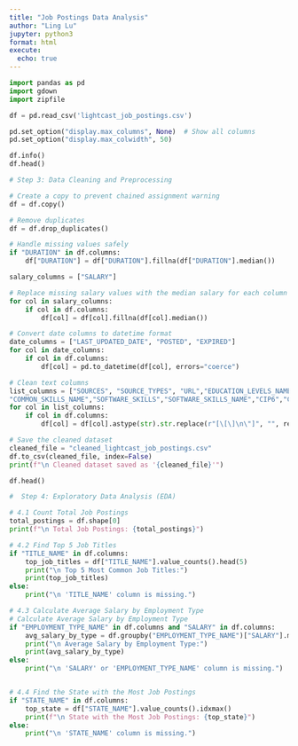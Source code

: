 ```yaml
---
title: "Job Postings Data Analysis"
author: "Ling Lu"
jupyter: python3
format: html
execute:
  echo: true
---
```


```python
import pandas as pd
import gdown
import zipfile

df = pd.read_csv('lightcast_job_postings.csv')

pd.set_option("display.max_columns", None)  # Show all columns
pd.set_option("display.max_colwidth", 50) 

df.info()
df.head()
```

```python

# Step 3: Data Cleaning and Preprocessing

# Create a copy to prevent chained assignment warning
df = df.copy()

# Remove duplicates
df = df.drop_duplicates()

# Handle missing values safely
if "DURATION" in df.columns:
    df["DURATION"] = df["DURATION"].fillna(df["DURATION"].median())

salary_columns = ["SALARY"]

# Replace missing salary values with the median salary for each column
for col in salary_columns:
    if col in df.columns:
        df[col] = df[col].fillna(df[col].median())

# Convert date columns to datetime format
date_columns = ["LAST_UPDATED_DATE", "POSTED", "EXPIRED"]
for col in date_columns:
    if col in df.columns:
        df[col] = pd.to_datetime(df[col], errors="coerce")

# Clean text columns
list_columns = ["SOURCES", "SOURCE_TYPES", "URL","EDUCATION_LEVELS_NAME","EDUCATION_LEVELS","LOCATION","SKILLS","SKILLS_NAME","SPECIALIZED_SKILLS","SPECIALIZED_SKILLS_NAME","COMMON_SKILLS",
"COMMON_SKILLS_NAME","SOFTWARE_SKILLS","SOFTWARE_SKILLS_NAME","CIP6","CIP6_NAME","CIP4","CIP4_NAME","CIP2","CIP2_NAME"]
for col in list_columns:
    if col in df.columns:
        df[col] = df[col].astype(str).str.replace(r"[\[\]\n\"]", "", regex=True).str.strip()

# Save the cleaned dataset
cleaned_file = "cleaned_lightcast_job_postings.csv"
df.to_csv(cleaned_file, index=False)
print(f"\n Cleaned dataset saved as '{cleaned_file}'")

df.head() 


```


```python


#  Step 4: Exploratory Data Analysis (EDA)

# 4.1 Count Total Job Postings
total_postings = df.shape[0]
print(f"\n Total Job Postings: {total_postings}")

# 4.2 Find Top 5 Job Titles
if "TITLE_NAME" in df.columns:
    top_job_titles = df["TITLE_NAME"].value_counts().head(5)
    print("\n Top 5 Most Common Job Titles:")
    print(top_job_titles)
else:
    print("\n 'TITLE_NAME' column is missing.")

# 4.3 Calculate Average Salary by Employment Type
# Calculate Average Salary by Employment Type
if "EMPLOYMENT_TYPE_NAME" in df.columns and "SALARY" in df.columns:
    avg_salary_by_type = df.groupby("EMPLOYMENT_TYPE_NAME")["SALARY"].mean()
    print("\n Average Salary by Employment Type:")
    print(avg_salary_by_type)
else:
    print("\n 'SALARY' or 'EMPLOYMENT_TYPE_NAME' column is missing.")


# 4.4 Find the State with the Most Job Postings
if "STATE_NAME" in df.columns:
    top_state = df["STATE_NAME"].value_counts().idxmax()
    print(f"\n State with the Most Job Postings: {top_state}")
else:
    print("\n 'STATE_NAME' column is missing.")

```


